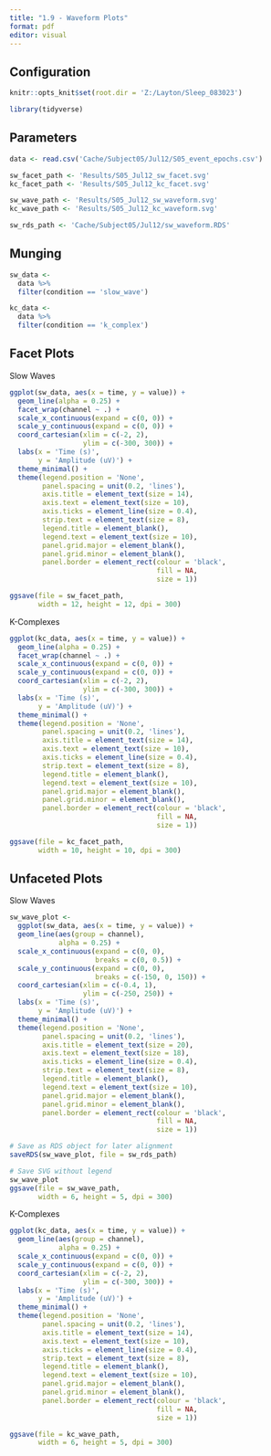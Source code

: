 ---
title: "1.9 - Waveform Plots"
format: pdf
editor: visual
---

## Configuration

```{r, setup, include = FALSE}
knitr::opts_knit$set(root.dir = 'Z:/Layton/Sleep_083023')
```

```{r}
library(tidyverse)
```

## Parameters

```{r}
data <- read.csv('Cache/Subject05/Jul12/S05_event_epochs.csv')

sw_facet_path <- 'Results/S05_Jul12_sw_facet.svg'
kc_facet_path <- 'Results/S05_Jul12_kc_facet.svg'

sw_wave_path <- 'Results/S05_Jul12_sw_waveform.svg'
kc_wave_path <- 'Results/S05_Jul12_kc_waveform.svg'

sw_rds_path <- 'Cache/Subject05/Jul12/sw_waveform.RDS'
```

## Munging

```{r}
sw_data <-
  data %>%
  filter(condition == 'slow_wave')

kc_data <- 
  data %>%
  filter(condition == 'k_complex')
```

## Facet Plots

Slow Waves

```{r}
ggplot(sw_data, aes(x = time, y = value)) +
  geom_line(alpha = 0.25) + 
  facet_wrap(channel ~ .) + 
  scale_x_continuous(expand = c(0, 0)) +
  scale_y_continuous(expand = c(0, 0)) +
  coord_cartesian(xlim = c(-2, 2), 
                  ylim = c(-300, 300)) + 
  labs(x = 'Time (s)', 
       y = 'Amplitude (uV)') +
  theme_minimal() + 
  theme(legend.position = 'None',
        panel.spacing = unit(0.2, 'lines'), 
        axis.title = element_text(size = 14),
        axis.text = element_text(size = 10),
        axis.ticks = element_line(size = 0.4),
        strip.text = element_text(size = 8),
        legend.title = element_blank(),
        legend.text = element_text(size = 10),
        panel.grid.major = element_blank(),
        panel.grid.minor = element_blank(),
        panel.border = element_rect(colour = 'black', 
                                    fill = NA, 
                                    size = 1))

ggsave(file = sw_facet_path, 
       width = 12, height = 12, dpi = 300)
```

K-Complexes

```{r}
ggplot(kc_data, aes(x = time, y = value)) +
  geom_line(alpha = 0.25) + 
  facet_wrap(channel ~ .) + 
  scale_x_continuous(expand = c(0, 0)) +
  scale_y_continuous(expand = c(0, 0)) +
  coord_cartesian(xlim = c(-2, 2), 
                  ylim = c(-300, 300)) + 
  labs(x = 'Time (s)', 
       y = 'Amplitude (uV)') +
  theme_minimal() + 
  theme(legend.position = 'None',
        panel.spacing = unit(0.2, 'lines'), 
        axis.title = element_text(size = 14),
        axis.text = element_text(size = 10),
        axis.ticks = element_line(size = 0.4),
        strip.text = element_text(size = 8),
        legend.title = element_blank(),
        legend.text = element_text(size = 10),
        panel.grid.major = element_blank(),
        panel.grid.minor = element_blank(),
        panel.border = element_rect(colour = 'black', 
                                    fill = NA, 
                                    size = 1))

ggsave(file = kc_facet_path, 
       width = 10, height = 10, dpi = 300)
```

## Unfaceted Plots

Slow Waves

```{r}
sw_wave_plot <- 
  ggplot(sw_data, aes(x = time, y = value)) +
  geom_line(aes(group = channel),
            alpha = 0.25) + 
  scale_x_continuous(expand = c(0, 0),
                     breaks = c(0, 0.5)) +
  scale_y_continuous(expand = c(0, 0),
                     breaks = c(-150, 0, 150)) +
  coord_cartesian(xlim = c(-0.4, 1), 
                  ylim = c(-250, 250)) + 
  labs(x = 'Time (s)', 
       y = 'Amplitude (uV)') +
  theme_minimal() + 
  theme(legend.position = 'None',
        panel.spacing = unit(0.2, 'lines'), 
        axis.title = element_text(size = 20),
        axis.text = element_text(size = 18),
        axis.ticks = element_line(size = 0.4),
        strip.text = element_text(size = 8),
        legend.title = element_blank(),
        legend.text = element_text(size = 10),
        panel.grid.major = element_blank(),
        panel.grid.minor = element_blank(),
        panel.border = element_rect(colour = 'black', 
                                    fill = NA, 
                                    size = 1))
```

```{r}
# Save as RDS object for later alignment
saveRDS(sw_wave_plot, file = sw_rds_path) 

# Save SVG without legend
sw_wave_plot
ggsave(file = sw_wave_path, 
       width = 6, height = 5, dpi = 300)
```

K-Complexes

```{r}
ggplot(kc_data, aes(x = time, y = value)) +
  geom_line(aes(group = channel),
            alpha = 0.25) + 
  scale_x_continuous(expand = c(0, 0)) +
  scale_y_continuous(expand = c(0, 0)) +
  coord_cartesian(xlim = c(-2, 2), 
                  ylim = c(-300, 300)) + 
  labs(x = 'Time (s)', 
       y = 'Amplitude (uV)') +
  theme_minimal() + 
  theme(legend.position = 'None',
        panel.spacing = unit(0.2, 'lines'), 
        axis.title = element_text(size = 14),
        axis.text = element_text(size = 10),
        axis.ticks = element_line(size = 0.4),
        strip.text = element_text(size = 8),
        legend.title = element_blank(),
        legend.text = element_text(size = 10),
        panel.grid.major = element_blank(),
        panel.grid.minor = element_blank(),
        panel.border = element_rect(colour = 'black', 
                                    fill = NA, 
                                    size = 1))

ggsave(file = kc_wave_path, 
       width = 6, height = 5, dpi = 300)
```
